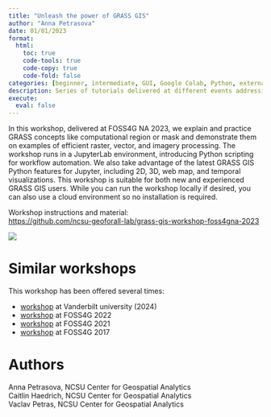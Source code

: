```yaml
---
title: "Unleash the power of GRASS GIS"
author: "Anna Petrasova"
date: 01/01/2023
format: 
  html:
    toc: true
    code-tools: true
    code-copy: true
    code-fold: false
categories: [beginner, intermediate, GUI, Google Colab, Python, external]
description: Series of tutorials delivered at different events addressing begginer and intermediate geospatial data processing in GRASS with Jupyter notebooks.
execute: 
  eval: false
---
```


In this workshop, delivered at FOSS4G NA 2023, we explain and practice GRASS concepts like computational region or mask and demonstrate them on examples of efficient raster, vector, and imagery processing. The workshop runs in a JupyterLab environment, introducing Python scripting for workflow automation. We also take advantage of the latest GRASS GIS Python features for Jupyter, including 2D, 3D, web map, and temporal visualizations. This workshop is suitable for both new and experienced GRASS GIS users. While you can run the workshop locally if desired, you can also use a cloud environment so no installation is required.

Workshop instructions and material:\
<https://github.com/ncsu-geoforall-lab/grass-gis-workshop-foss4gna-2023>

![](images/jupyter_timeseries_viewshed.gif){.preview-image}

# Similar workshops

This workshop has been offered several times:

* [workshop](https://github.com/ncsu-geoforall-lab/grass-gis-workshop-vanderbilt-2024) at Vanderbilt university (2024)
* [workshop](https://github.com/ncsu-geoforall-lab/grass-gis-workshop-foss4g-2022) at FOSS4G 2022
* [workshop](https://github.com/ncsu-geoforall-lab/grass-gis-workshop-FOSS4G-2021) at FOSS4G 2021
* [workshop](https://grasswiki.osgeo.org/wiki/From_GRASS_GIS_novice_to_power_user_(workshop_at_FOSS4G_Boston_2017)) at FOSS4G 2017

# Authors

Anna Petrasova, NCSU Center for Geospatial Analytics\
Caitlin Haedrich, NCSU Center for Geospatial Analytics\
Vaclav Petras, NCSU Center for Geospatial Analytics
